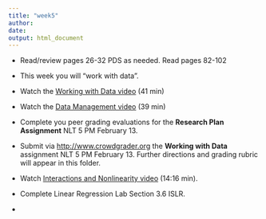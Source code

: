 ```yaml
---
title: "week5"
author: 
date: 
output: html_document
---
```


* Read/review pages 26-32 PDS as needed.  Read pages 82-102

* This week you will "work with data".

* Watch the [Working with Data video](https://www.youtube.com/watch?v=d9TgAspq9bA&index=52&list=PLDEF0B9CBD27AD37E) (41 min)

* Watch the [Data Management video](https://www.youtube.com/watch?v=thGk4CUEXQ8&list=PLDEF0B9CBD27AD37E&index=53) (39 min)

* Complete you peer grading evaluations for the **Research Plan Assignment** NLT 5 PM February 13.

* Submit via [http://www.crowdgrader.org](http://www.crowdgrader.org) the **Working with Data** assignment NLT 5 PM February 13.  Further directions and grading rubric will appear in this folder.

* Watch [Interactions and Nonlinearity video](https://www.youtube.com/watch?v=IFzVxLv0TKQ) (14:16 min).

* Complete Linear Regression Lab Section 3.6 ISLR.

*
